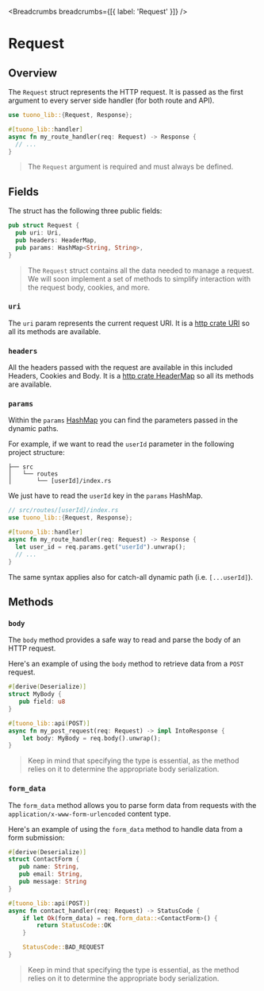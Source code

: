 
<MetaTags
  title="Tuono - Request"
  canonical="https://tuono.dev/documentation/server-utilities/request"
  description="Read the HTTP request with the Request struct"
/>


<Breadcrumbs breadcrumbs={[{ label: 'Request' }]} />

# Request

## Overview

The `Request` struct represents the HTTP request.
It is passed as the first argument to every server side handler (for both route and API).

```rs
use tuono_lib::{Request, Response};

#[tuono_lib::handler]
async fn my_route_handler(req: Request) -> Response {
  // ...
}
```

> The `Request` argument is required and must always be defined.

## Fields

The struct has the following three public fields:

```rs
pub struct Request {
  pub uri: Uri,
  pub headers: HeaderMap,
  pub params: HashMap<String, String>,
}
```

> The `Request` struct contains all the data needed to manage a request.
> We will soon implement a set of methods to simplify interaction with
> the request body, cookies, and more.

### `uri`

The `uri` param represents the current request URI.
It is a [http crate URI](https://docs.rs/http/latest/http/uri/struct.Uri.html)
so all its methods are available.

### `headers`

All the headers passed with the request are available in this included Headers, Cookies and Body.
It is a [http crate HeaderMap](https://docs.rs/http/1.2.0/http/header/struct.HeaderMap.html)
so all its methods are available.

### `params`

Within the `params` [HashMap](https://doc.rust-lang.org/std/collections/hash_map/struct.HashMap.html)
you can find the parameters passed in the dynamic paths.

For example, if we want to read the `userId` parameter in the following project structure:

```text
├── src
│   └── routes
│       └── [userId]/index.rs
```

We just have to read the `userId` key in the `params` HashMap.

```rs
// src/routes/[userId]/index.rs
use tuono_lib::{Request, Response};

#[tuono_lib::handler]
async fn my_route_handler(req: Request) -> Response {
  let user_id = req.params.get("userId").unwrap();
  // ...
}
```

The same syntax applies also for catch-all dynamic path (i.e. `[...userId]`).

## Methods

### `body`

The `body` method provides a safe way to read and parse the body of an HTTP request.

Here's an example of using the `body` method to retrieve data from a `POST` request.

```rs
#[derive(Deserialize)]
struct MyBody {
   pub field: u8
}

#[tuono_lib::api(POST)]
async fn my_post_request(req: Request) -> impl IntoResponse {
    let body: MyBody = req.body().unwrap();
}
```

> Keep in mind that specifying the type is essential, as the method relies on it to determine the appropriate body serialization.

### `form_data`

The `form_data` method allows you to parse form data from requests with the `application/x-www-form-urlencoded` content type.

Here's an example of using the `form_data` method to handle data from a form submission:

```rs
#[derive(Deserialize)]
struct ContactForm {
   pub name: String,
   pub email: String,
   pub message: String
}

#[tuono_lib::api(POST)]
async fn contact_handler(req: Request) -> StatusCode {
    if let Ok(form_data) = req.form_data::<ContactForm>() {
        return StatusCode::OK
    }

    StatusCode::BAD_REQUEST
}
```

> Keep in mind that specifying the type is essential, as the method relies on it to determine the appropriate body serialization.
